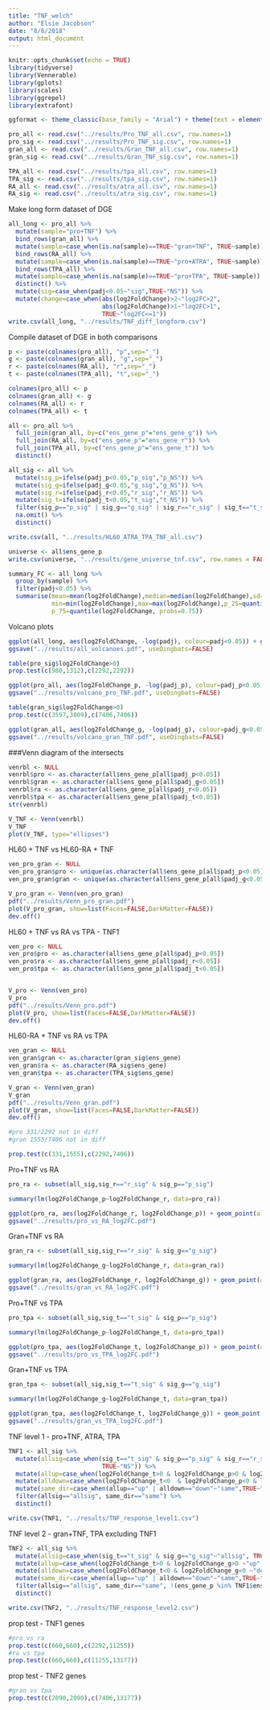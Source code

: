 ```yaml
---
title: "TNF_welch"
author: "Elsie Jacobson"
date: "8/8/2018"
output: html_document
---
```


```r
knitr::opts_chunk$set(echo = TRUE)
library(tidyverse)
library(Vennerable)
library(gplots)
library(scales)
library(ggrepel)
library(extrafont)

ggformat <- theme_classic(base_family = "Arial") + theme(text = element_text(size = 20))
```

```r
pro_all <- read.csv("../results/Pro_TNF_all.csv", row.names=1)
pro_sig <- read.csv("../results/Pro_TNF_sig.csv", row.names=1)
gran_all <- read.csv("../results/Gran_TNF_all.csv", row.names=1)
gran_sig <- read.csv("../results/Gran_TNF_sig.csv", row.names=1)

TPA_all <- read.csv("../results/tpa_all.csv", row.names=1)
TPA_sig <- read.csv("../results/tpa_sig.csv", row.names=1)
RA_all <- read.csv("../results/atra_all.csv", row.names=1)
RA_sig <- read.csv("../results/atra_sig.csv", row.names=1)
```

Make long form dataset of DGE

```r
all_long <- pro_all %>%
  mutate(sample="pro+TNF") %>%
  bind_rows(gran_all) %>%
  mutate(sample=case_when(is.na(sample)==TRUE~"gran+TNF", TRUE~sample)) %>%
  bind_rows(RA_all) %>%
  mutate(sample=case_when(is.na(sample)==TRUE~"pro+ATRA", TRUE~sample)) %>%
  bind_rows(TPA_all) %>%
  mutate(sample=case_when(is.na(sample)==TRUE~"pro+TPA", TRUE~sample)) %>%
  distinct() %>%
  mutate(sig=case_when(padj<0.05~"sig",TRUE~"NS")) %>%
  mutate(change=case_when(abs(log2FoldChange)>2~"log2FC>2",
                          abs(log2FoldChange)>1~"log2FC>1",
                          TRUE~"log2FC<=1"))
write.csv(all_long, "../results/TNF_diff_longform.csv")
```

Compile dataset of DGE in both comparisons

```r
p <- paste(colnames(pro_all), "p",sep="_")
g <- paste(colnames(gran_all), "g",sep="_")
r <- paste(colnames(RA_all), "r",sep="_")
t <- paste(colnames(TPA_all), "t",sep="_")

colnames(pro_all) <- p
colnames(gran_all) <- g
colnames(RA_all) <- r
colnames(TPA_all) <- t

all <- pro_all %>%
  full_join(gran_all, by=c("ens_gene_p"="ens_gene_g")) %>%
  full_join(RA_all, by=c("ens_gene_p"="ens_gene_r")) %>%
  full_join(TPA_all, by=c("ens_gene_p"="ens_gene_t")) %>%
  distinct()

all_sig <- all %>%
  mutate(sig_p=ifelse(padj_p<0.05,"p_sig","p_NS")) %>%
  mutate(sig_g=ifelse(padj_g<0.05,"g_sig","g_NS")) %>%
  mutate(sig_r=ifelse(padj_r<0.05,"r_sig","r_NS")) %>%
  mutate(sig_t=ifelse(padj_t<0.05,"t_sig","t_NS")) %>%
  filter(sig_p=="p_sig" | sig_g=="g_sig" | sig_r=="r_sig" | sig_t=="t_sig") %>%
  na.omit() %>%
  distinct()

write.csv(all, "../results/HL60_ATRA_TPA_TNF_all.csv")

universe <- all$ens_gene_p
write.csv(universe, "../results/gene_universe_tnf.csv", row.names = FALSE)
```

```r
summary_FC <- all_long %>%
  group_by(sample) %>%
  filter(padj<0.05) %>%
  summarise(mean=mean(log2FoldChange),median=median(log2FoldChange),sd=sd(log2FoldChange),
            min=min(log2FoldChange),max=max(log2FoldChange),p_25=quantile(log2FoldChange, probs=0.25),
            p_75=quantile(log2FoldChange, probs=0.75))
```

Volcano plots

```r
ggplot(all_long, aes(log2FoldChange, -log(padj), colour=padj<0.05)) + geom_point(alpha=0.5) + facet_wrap(~sample) + ggformat + scale_colour_viridis_d(option="B", begin=0.2, end=0.8) + labs(colour="DE")
ggsave("../results/all_volcanoes.pdf", useDingbats=FALSE)
```

```r
table(pro_sig$log2FoldChange>0)
prop.test(c(980,1312),c(2292,2292))

ggplot(pro_all, aes(log2FoldChange_p, -log(padj_p), colour=padj_p<0.05, label=external_gene_name_p)) + geom_point(alpha=0.5, size=1) + scale_colour_manual(values=c("black","#cc2a2a")) + ggformat + labs(x="log2 Fold Change pro +/- TNF", y="-log adjusted p value", colour="Significant")
ggsave("../results/volcano_pro_TNF.pdf", useDingbats=FALSE)
```

```r
table(gran_sig$log2FoldChange>0)
prop.test(c(3597,3809),c(7406,7406))

ggplot(gran_all, aes(log2FoldChange_g, -log(padj_g), colour=padj_g<0.05, label=external_gene_name_g)) + geom_point(alpha=0.5) + scale_colour_manual(values=c("black","#cc2a2a")) + ggformat  + labs(x="log2 Fold Change gran +/- TNF", y="-log adjusted p value", colour="Significant")
ggsave("../results/volcano_gran_TNF.pdf", useDingbats=FALSE)
```

###Venn diagram of the intersects

```r
venrbl <- NULL
venrbl$pro <- as.character(all$ens_gene_p[all$padj_p<0.05])
venrbl$gran <- as.character(all$ens_gene_p[all$padj_g<0.05])
venrbl$ra <- as.character(all$ens_gene_p[all$padj_r<0.05])
venrbl$tpa <- as.character(all$ens_gene_p[all$padj_t<0.05])
str(venrbl)

V_TNF <- Venn(venrbl)
V_TNF
plot(V_TNF, type="ellipses")
```

HL60 + TNF vs HL60-RA + TNF

```r
ven_pro_gran <- NULL
ven_pro_gran$pro <- unique(as.character(all$ens_gene_p[all$padj_p<0.05]))
ven_pro_gran$gran <- unique(as.character(all$ens_gene_p[all$padj_g<0.05]))

V_pro_gran <- Venn(ven_pro_gran)
pdf("../results/Venn_pro_gran.pdf")
plot(V_pro_gran, show=list(Faces=FALSE,DarkMatter=FALSE))
dev.off()
```

HL60 + TNF vs RA vs TPA - TNF1

```r
ven_pro <- NULL
ven_pro$pro <- as.character(all$ens_gene_p[all$padj_p<0.05])
ven_pro$ra <- as.character(all$ens_gene_p[all$padj_r<0.05])
ven_pro$tpa <- as.character(all$ens_gene_p[all$padj_t<0.05])


V_pro <- Venn(ven_pro)
V_pro
pdf("../results/Venn_pro.pdf")
plot(V_pro, show=list(Faces=FALSE,DarkMatter=FALSE))
dev.off()
```

HL60-RA + TNF vs RA vs TPA

```r
ven_gran <- NULL
ven_gran$gran <- as.character(gran_sig$ens_gene)
ven_gran$ra <- as.character(RA_sig$ens_gene)
ven_gran$tpa <- as.character(TPA_sig$ens_gene)

V_gran <- Venn(ven_gran)
V_gran
pdf("../results/Venn_gran.pdf")
plot(V_gran, show=list(Faces=FALSE,DarkMatter=FALSE))
dev.off()
```

```r
#pro 331/2292 not in diff
#gran 1555/7406 not in diff

prop.test(c(331,1555),c(2292,7406))
```

Pro+TNF vs RA

```r
pro_ra <- subset(all_sig,sig_r=="r_sig" & sig_p=="p_sig")

summary(lm(log2FoldChange_p~log2FoldChange_r, data=pro_ra))

ggplot(pro_ra, aes(log2FoldChange_r, log2FoldChange_p)) + geom_point(alpha=0.5) + ggformat + geom_hline(yintercept=0) + geom_vline(xintercept = 0) + geom_smooth(method="lm")
ggsave("../results/pro_vs_RA_log2FC.pdf")
```

Gran+TNF vs RA

```r
gran_ra <- subset(all_sig,sig_r=="r_sig" & sig_g=="g_sig")

summary(lm(log2FoldChange_g~log2FoldChange_r, data=gran_ra))

ggplot(gran_ra, aes(log2FoldChange_r, log2FoldChange_g)) + geom_point(alpha=0.5) + ggformat + geom_hline(yintercept=0) + geom_vline(xintercept = 0) + geom_smooth(method="lm")
ggsave("../results/gran_vs_RA_log2FC.pdf")
```

Pro+TNF vs TPA

```r
pro_tpa <- subset(all_sig,sig_t=="t_sig" & sig_p=="p_sig")

summary(lm(log2FoldChange_p~log2FoldChange_t, data=pro_tpa))

ggplot(pro_tpa, aes(log2FoldChange_t, log2FoldChange_p)) + geom_point(alpha=0.5) + ggformat + geom_hline(yintercept=0) + geom_vline(xintercept = 0) + geom_smooth(method="lm")
ggsave("../results/pro_vs_TPA_log2FC.pdf")
```

Gran+TNF vs TPA

```r
gran_tpa <- subset(all_sig,sig_t=="t_sig" & sig_g=="g_sig")

summary(lm(log2FoldChange_g~log2FoldChange_t, data=gran_tpa))

ggplot(gran_tpa, aes(log2FoldChange_t, log2FoldChange_g)) + geom_point(alpha=0.5) + ggformat + geom_hline(yintercept=0) + geom_vline(xintercept = 0) + geom_smooth(method="lm")
ggsave("../results/gran_vs_TPA_log2FC.pdf")
```

TNF level 1 - pro+TNF, ATRA, TPA

```r
TNF1 <- all_sig %>%
  mutate(allsig=case_when(sig_t=="t_sig" & sig_p=="p_sig" & sig_r=="r_sig"~"allsig",
                          TRUE~"NS")) %>%
  mutate(allup=case_when(log2FoldChange_t>0 & log2FoldChange_p>0 & log2FoldChange_r>0 ~"up",TRUE~"not_up")) %>%
  mutate(alldown=case_when(log2FoldChange_t<0  & log2FoldChange_p<0 & log2FoldChange_r<0 ~"down",TRUE~"not_down")) %>%
  mutate(same_dir=case_when(allup=="up" | alldown=="down"~"same",TRUE~"diff")) %>%
  filter(allsig=="allsig", same_dir=="same") %>%
  distinct()

write.csv(TNF1, "../results/TNF_response_level1.csv")
```

TNF level 2 - gran+TNF, TPA excluding TNF1

```r
TNF2 <- all_sig %>%
  mutate(allsig=case_when(sig_t=="t_sig" & sig_g=="g_sig"~"allsig", TRUE~"NS")) %>%
  mutate(allup=case_when(log2FoldChange_t>0 & log2FoldChange_g>0 ~"up",TRUE~"not_up")) %>%
  mutate(alldown=case_when(log2FoldChange_t<0 & log2FoldChange_g<0 ~"down",TRUE~"not_down")) %>%
  mutate(same_dir=case_when(allup=="up" | alldown=="down"~"same",TRUE~"diff")) %>%
  filter(allsig=="allsig", same_dir=="same", !(ens_gene_p %in% TNF1$ens_gene_p)) %>%
  distinct()

write.csv(TNF2, "../results/TNF_response_level2.csv")
```

prop test - TNF1 genes

```r
#pro vs ra
prop.test(c(660,660),c(2292,11255))
#ra vs tpa
prop.test(c(660,660),c(11255,13177))
```

prop test - TNF2 genes

```r
#gran vs tpa
prop.test(c(2090,2090),c(7406,13177))
```
